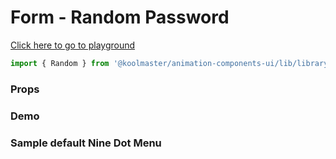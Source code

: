 
<Meta title="Overview/Form/Password/Random Password" component={Random} />

# Form - Random Password

[Click here to go to playground](/?path=/story/library-form-password-random--default)

```javascript
import { Random } from '@koolmaster/animation-components-ui/lib/library';
```

### Props

<ArgsTable of={Random} />

### Demo

<Canvas>
  <h3>Sample default Nine Dot Menu</h3>
  <Story id="library-form-password-random--default" />
</Canvas>
